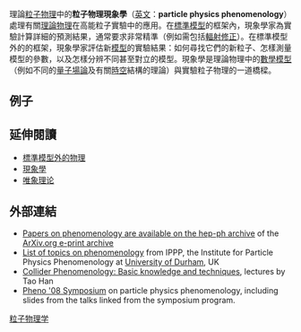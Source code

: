 {{expert|time=2015-05-31T23:55:11+00:00}}
理論[[粒子物理|粒子物理]]中的'''粒子物理現象學'''（[[英文|英文]]：'''particle physics phenomenology'''）處理有關[[理論物理|理論物理]]在高能粒子實驗中的應用。在[[標準模型|標準模型]]的框架內，現象學家為實驗計算詳細的預測結果，通常要求非常精準（例如需包括[[重整化|輻射修正]]）。在標準模型外的的框架，現象學家評估新[[粒子物理的模型構建|模型]]的實驗結果：如何尋找它們的新粒子、怎樣測量模型的參數，以及怎樣分辨不同甚至對立的模型。現象學是理論物理中的[[數學模型|數學模型]]（例如不同的[[量子場論|量子場論]]及有關[[時空|時空]]結構的理論）與實驗粒子物理的一道橋樑。

== 例子 ==

== 延伸閱讀 ==
* [[標準模型外的物理|標準模型外的物理]]
* [[現象學|現象學]]
* [[唯象理论|唯象理论]]

== 外部連結 ==
* [http://arxiv.org/archive/hep-ph Papers on phenomenology are available on the hep-ph archive] of the [[ArXiv.org_e-print_archive|ArXiv.org e-print archive]]
* [http://www.ippp.dur.ac.uk/Research/ List of topics on phenomenology] from IPPP, the Institute for Particle Physics Phenomenology at [[University_of_Durham|University of Durham]], UK
* [http://arxiv.org/abs/hep-ph/0508097 Collider Phenomenology: Basic knowledge and techniques], lectures by Tao Han
* [http://pheno.info/symposia/pheno08/program/ Pheno '08 Symposium] on particle physics phenomenology, including slides from the talks linked from the symposium program.

{{physics-footer}}
{{粒子}}

[[Category:粒子物理学|]]